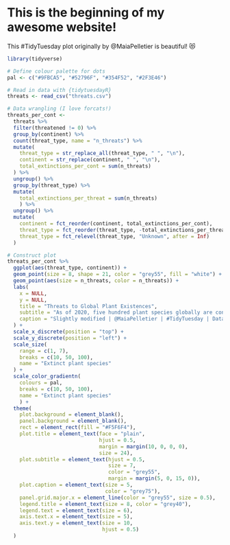 # This is the beginning of my awesome website! 

This #TidyTuesday plot originally by @MaiaPelletier is beautiful! 😻

```r
library(tidyverse)
```

```r
# Define colour palette for dots
pal <- c("#9FBCA5", "#52796F", "#354F52", "#2F3E46")

# Read in data with {tidytuesdayR}
threats <- read_csv("threats.csv")

# Data wrangling (I love forcats!)
threats_per_cont <- 
  threats %>% 
  filter(threatened != 0) %>% 
  group_by(continent) %>% 
  count(threat_type, name = "n_threats") %>% 
  mutate(
    threat_type = str_replace_all(threat_type, " ", "\n"),
    continent = str_replace(continent, " ", "\n"),
    total_extinctions_per_cont = sum(n_threats)
  ) %>% 
  ungroup() %>% 
  group_by(threat_type) %>% 
  mutate(
    total_extinctions_per_threat = sum(n_threats)
    ) %>% 
  ungroup() %>% 
  mutate(
    continent = fct_reorder(continent, total_extinctions_per_cont),
    threat_type = fct_reorder(threat_type, -total_extinctions_per_threat),
    threat_type = fct_relevel(threat_type, "Unknown", after = Inf)
  )
```



```r
# Construct plot
threats_per_cont %>% 
  ggplot(aes(threat_type, continent)) +
  geom_point(size = 8, shape = 21, color = "grey55", fill = "white") +
  geom_point(aes(size = n_threats, color = n_threats)) +
  labs(
    x = NULL,
    y = NULL,
    title = "Threats to Global Plant Existences",
    subtitle = "As of 2020, five hundred plant species globally are considered extinct. 19.6% of those were endemic to Madagascar (Africa).\nAfrica is faced with significant and mounting threats resulting from activities including logging, fuelwood collection, and deforestation for agriculture and mining.\nThe ongoing negative effects on biodiversity are projected to be compounded further by climate change by the end of this century.",
    caption = "Slightly modified | @MaiaPelletier | #TidyTuesday | Data: IUCN Red list of Threatened Species (Version 2020-1)"
  ) +
  scale_x_discrete(position = "top") +
  scale_y_discrete(position = "left") +
  scale_size(
    range = c(1, 7), 
    breaks = c(10, 50, 100),
    name = "Extinct plant species"
  ) +
  scale_color_gradientn(
    colours = pal,
    breaks = c(10, 50, 100),
    name = "Extinct plant species"
    ) +
  theme(
    plot.background = element_blank(),
    panel.background = element_blank(),
    rect = element_rect(fill = "#F5F6F4"),
    plot.title = element_text(face = "plain",
                              hjust = 0.5,
                              margin = margin(10, 0, 0, 0),
                              size = 24),
    plot.subtitle = element_text(hjust = 0.5,
                                 size = 7,
                                 color = "grey55",
                                 margin = margin(5, 0, 15, 0)),
    plot.caption = element_text(size = 5,
                                color = "grey75"),
    panel.grid.major.x = element_line(color = "grey55", size = 0.5),
    legend.title = element_text(size = 8, color = "grey40"),
    legend.text = element_text(size = 6),
    axis.text.x = element_text(size = 5),
    axis.text.y = element_text(size = 10, 
                               hjust = 0.5)
  )
```
